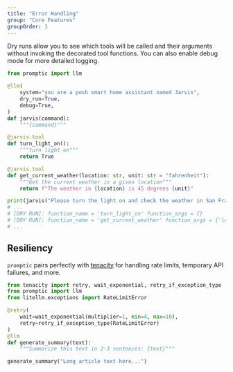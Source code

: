 ```yaml
---
title: "Error Handling"
group: "Core Features"
groupOrder: 3
---
```


Dry runs allow you to see which tools will be called and their arguments without invoking the decorated tool functions. You can also enable debug mode for more detailed logging.

```python
from promptic import llm

@llm(
    system="you are a posh smart home assistant named Jarvis",
    dry_run=True,
    debug=True,
)
def jarvis(command):
    """{command}"""

@jarvis.tool
def turn_light_on():
    """turn light on"""
    return True

@jarvis.tool
def get_current_weather(location: str, unit: str = "fahrenheit"):
    """Get the current weather in a given location"""
    return f"The weather in {location} is 45 degrees {unit}"

print(jarvis("Please turn the light on and check the weather in San Francisco"))
# ...
# [DRY RUN]: function_name = 'turn_light_on' function_args = {}
# [DRY RUN]: function_name = 'get_current_weather' function_args = {'location': 'San Francisco'}
# ...
```

## Resiliency

`promptic` pairs perfectly with [tenacity](https://github.com/jd/tenacity) for handling rate limits, temporary API failures, and more.

```python
from tenacity import retry, wait_exponential, retry_if_exception_type
from promptic import llm
from litellm.exceptions import RateLimitError

@retry(
    wait=wait_exponential(multiplier=1, min=4, max=10),
    retry=retry_if_exception_type(RateLimitError)
)
@llm
def generate_summary(text):
    """Summarize this text in 2-3 sentences: {text}"""

generate_summary("Long article text here...")
```
